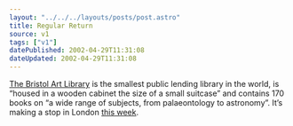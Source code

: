 ```yaml
---
layout: "../../../layouts/posts/post.astro"
title: Regular Return
source: v1
tags: ["v1"]
datePublished: 2002-04-29T11:31:08
dateUpdated: 2002-04-29T11:31:08
---
```


[The Bristol Art Library][1] is the smallest public lending library in the world, is &#8220;housed in a wooden cabinet the size of a small suitcase&#8221; and contains 170 books on &#8220;a wide range of subjects, from palaeontology to astronomy&#8221;. It&#8217;s making a stop in London [this week][2].

[1]: http://www.ablab.org/fotbal/ "The Bristol Art Library website (requires Flash)"
[2]: http://www.users.waitrose.com/~tanyapx/docs/events.htm "The Bristol Art Library at bookartbookshop"
